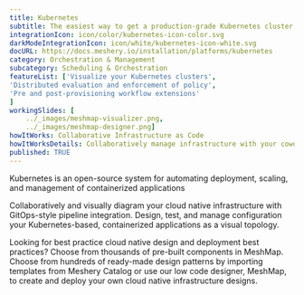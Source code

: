 ---title: Kubernetes  subtitle: The easiest way to get a production-grade Kubernetes cluster up and runningintegrationIcon: icon/color/kubernetes-icon-color.svgdarkModeIntegrationIcon: icon/white/kubernetes-icon-white.svgdocURL: https://docs.meshery.io/installation/platforms/kubernetescategory: Orchestration & Managementsubcategory: Scheduling & OrchestrationfeatureList: ['Visualize your Kubernetes clusters','Distributed evaluation and enforcement of policy','Pre and post-provisioning workflow extensions']workingSlides: [    ../_images/meshmap-visualizer.png,    ../_images/meshmap-designer.png]howItWorks: Collaborative Infrastructure as CodehowItWorksDetails: Collaboratively manage infrastructure with your coworkers synchronously sharing the same designs.published: TRUE---<p>    Kubernetes is an open-source system for automating deployment, scaling, and management of containerized applications</p><p>    Collaboratively and visually diagram your cloud native infrastructure with GitOps-style pipeline integration. Design, test, and manage configuration your Kubernetes-based, containerized applications as a visual topology.</p><p>    Looking for best practice cloud native design and deployment best practices? Choose from thousands of pre-built components in MeshMap. Choose from hundreds of ready-made design patterns by importing templates from Meshery Catalog or use our low code designer, MeshMap, to create and deploy your own cloud native infrastructure designs.</p>